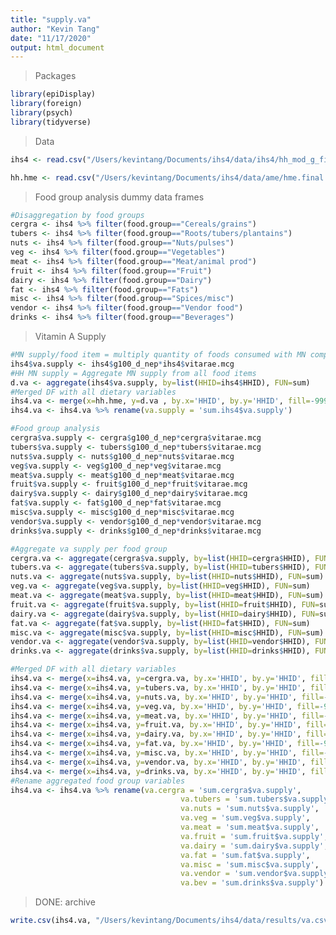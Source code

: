 ```yaml
---
title: "supply.va"
author: "Kevin Tang"
date: "11/17/2020"
output: html_document
---
```


> Packages

```r
library(epiDisplay)
library(foreign)
library(psych)
library(tidyverse)
```

>Data

```r
ihs4 <- read.csv("/Users/kevintang/Documents/ihs4/data/ihs4/hh_mod_g_final.csv")

hh.hme <- read.csv("/Users/kevintang/Documents/ihs4/data/ame/hme.final.csv")

```


>Food group analysis dummy data frames

```r
#Disaggregation by food groups
cergra <- ihs4 %>% filter(food.group=="Cereals/grains")
tubers <- ihs4 %>% filter(food.group=="Roots/tubers/plantains")
nuts <- ihs4 %>% filter(food.group=="Nuts/pulses")
veg <- ihs4 %>% filter(food.group=="Vegetables")
meat <- ihs4 %>% filter(food.group=="Meat/animal prod")
fruit <- ihs4 %>% filter(food.group=="Fruit")
dairy <- ihs4 %>% filter(food.group=="Dairy")
fat <- ihs4 %>% filter(food.group=="Fats")
misc <- ihs4 %>% filter(food.group=="Spices/misc")
vendor <- ihs4 %>% filter(food.group=="Vendor food")
drinks <- ihs4 %>% filter(food.group=="Beverages")
```

>Vitamin A Supply

```r
#MN supply/food item = multiply quantity of foods consumed with MN composition of food
ihs4$va.supply <- ihs4$g100_d_nep*ihs4$vitarae.mcg
#HH MN supply = Aggregate MN supply from all food items 
d.va <- aggregate(ihs4$va.supply, by=list(HHID=ihs4$HHID), FUN=sum)
#Merged DF with all dietary variables
ihs4.va <- merge(x=hh.hme, y=d.va , by.x='HHID', by.y='HHID', fill=-9999, all.x = TRUE)
ihs4.va <- ihs4.va %>% rename(va.supply = 'sum.ihs4$va.supply')

#Food group analysis
cergra$va.supply <- cergra$g100_d_nep*cergra$vitarae.mcg
tubers$va.supply <- tubers$g100_d_nep*tubers$vitarae.mcg
nuts$va.supply <- nuts$g100_d_nep*nuts$vitarae.mcg
veg$va.supply <- veg$g100_d_nep*veg$vitarae.mcg
meat$va.supply <- meat$g100_d_nep*meat$vitarae.mcg
fruit$va.supply <- fruit$g100_d_nep*fruit$vitarae.mcg
dairy$va.supply <- dairy$g100_d_nep*dairy$vitarae.mcg
fat$va.supply <- fat$g100_d_nep*fat$vitarae.mcg
misc$va.supply <- misc$g100_d_nep*misc$vitarae.mcg
vendor$va.supply <- vendor$g100_d_nep*vendor$vitarae.mcg
drinks$va.supply <- drinks$g100_d_nep*drinks$vitarae.mcg

#Aggregate va supply per food group
cergra.va <- aggregate(cergra$va.supply, by=list(HHID=cergra$HHID), FUN=sum)
tubers.va <- aggregate(tubers$va.supply, by=list(HHID=tubers$HHID), FUN=sum)
nuts.va <- aggregate(nuts$va.supply, by=list(HHID=nuts$HHID), FUN=sum)
veg.va <- aggregate(veg$va.supply, by=list(HHID=veg$HHID), FUN=sum)
meat.va <- aggregate(meat$va.supply, by=list(HHID=meat$HHID), FUN=sum)
fruit.va <- aggregate(fruit$va.supply, by=list(HHID=fruit$HHID), FUN=sum)
dairy.va <- aggregate(dairy$va.supply, by=list(HHID=dairy$HHID), FUN=sum)
fat.va <- aggregate(fat$va.supply, by=list(HHID=fat$HHID), FUN=sum)
misc.va <- aggregate(misc$va.supply, by=list(HHID=misc$HHID), FUN=sum)
vendor.va <- aggregate(vendor$va.supply, by=list(HHID=vendor$HHID), FUN=sum)
drinks.va <- aggregate(drinks$va.supply, by=list(HHID=drinks$HHID), FUN=sum)

#Merged DF with all dietary variables
ihs4.va <- merge(x=ihs4.va, y=cergra.va, by.x='HHID', by.y='HHID', fill=-9999, all.x = TRUE)
ihs4.va <- merge(x=ihs4.va, y=tubers.va, by.x='HHID', by.y='HHID', fill=-9999, all.x = TRUE)
ihs4.va <- merge(x=ihs4.va, y=nuts.va, by.x='HHID', by.y='HHID', fill=-9999, all.x = TRUE)
ihs4.va <- merge(x=ihs4.va, y=veg.va, by.x='HHID', by.y='HHID', fill=-9999, all.x = TRUE)
ihs4.va <- merge(x=ihs4.va, y=meat.va, by.x='HHID', by.y='HHID', fill=-9999, all.x = TRUE)
ihs4.va <- merge(x=ihs4.va, y=fruit.va, by.x='HHID', by.y='HHID', fill=-9999, all.x = TRUE)
ihs4.va <- merge(x=ihs4.va, y=dairy.va, by.x='HHID', by.y='HHID', fill=-9999, all.x = TRUE)
ihs4.va <- merge(x=ihs4.va, y=fat.va, by.x='HHID', by.y='HHID', fill=-9999, all.x = TRUE)
ihs4.va <- merge(x=ihs4.va, y=misc.va, by.x='HHID', by.y='HHID', fill=-9999, all.x = TRUE)
ihs4.va <- merge(x=ihs4.va, y=vendor.va, by.x='HHID', by.y='HHID', fill=-9999, all.x = TRUE)
ihs4.va <- merge(x=ihs4.va, y=drinks.va, by.x='HHID', by.y='HHID', fill=-9999, all.x = TRUE)
#Rename aggregated food group variables
ihs4.va <- ihs4.va %>% rename(va.cergra = 'sum.cergra$va.supply',
                                      va.tubers = 'sum.tubers$va.supply',
                                      va.nuts = 'sum.nuts$va.supply',
                                      va.veg = 'sum.veg$va.supply',
                                      va.meat = 'sum.meat$va.supply',
                                      va.fruit = 'sum.fruit$va.supply',
                                      va.dairy = 'sum.dairy$va.supply',
                                      va.fat = 'sum.fat$va.supply',
                                      va.misc = 'sum.misc$va.supply',
                                      va.vendor = 'sum.vendor$va.supply',
                                      va.bev = 'sum.drinks$va.supply')

```

> DONE: archive

```r
write.csv(ihs4.va, "/Users/kevintang/Documents/ihs4/data/results/va.csv")
```